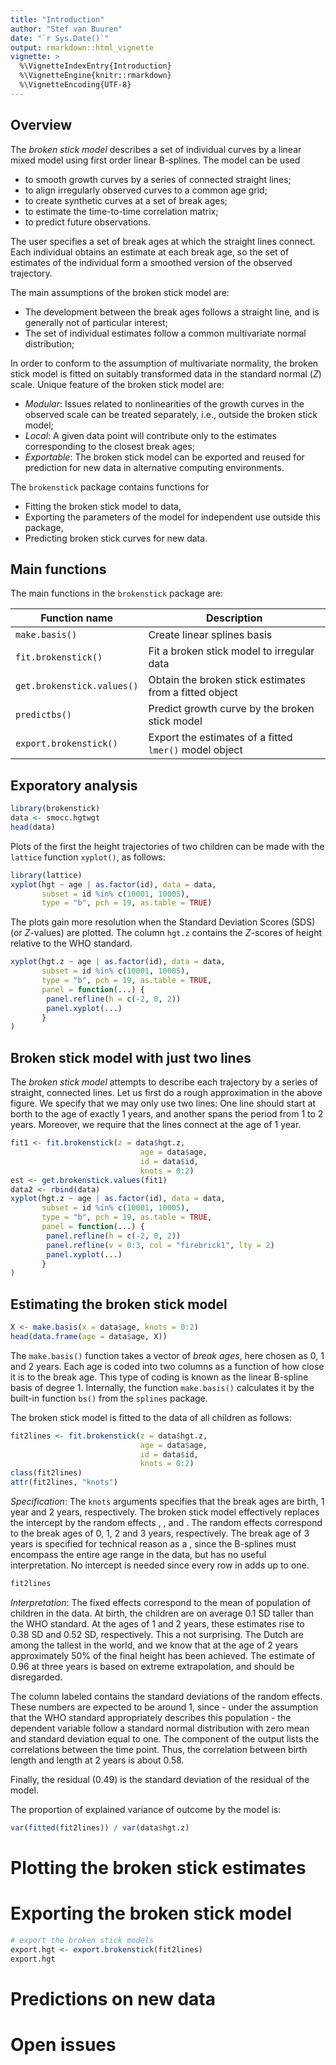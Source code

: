```yaml
---
title: "Introduction"
author: "Stef van Buuren"
date: "`r Sys.Date()`"
output: rmarkdown::html_vignette
vignette: >
  %\VignetteIndexEntry{Introduction}
  %\VignetteEngine{knitr::rmarkdown}
  %\VignetteEncoding{UTF-8}
---
```


## Overview

The *broken stick model* describes a set of individual curves by a linear mixed model using first order linear B-splines. The model can be used

- to smooth growth curves by a series of connected straight lines;
- to align irregularly observed curves to a common age grid;
- to create synthetic curves at a set of break ages;
- to estimate the time-to-time correlation matrix;
- to predict future observations.

The user specifies a set of break ages at which the straight lines connect. Each individual obtains an estimate at each break age, so the set of estimates of the individual form a smoothed version of the observed trajectory. 

The main assumptions of the broken stick model are: 

- The development between the break ages follows a straight line, and is generally not of particular interest;
- The set of individual estimates follow a common multivariate normal distribution;

In order to conform to the assumption of multivariate normality, the broken stick model is fitted on suitably transformed data in the standard normal ($Z$) scale. Unique feature of the broken stick model are:

- *Modular*: Issues related to nonlinearities of the growth curves in the observed scale can be treated separately, i.e., outside the broken stick model;
- *Local*: A given data point will contribute only to the estimates corresponding to the closest break ages;
- *Exportable*: The broken stick model can be exported and reused for prediction for new data in alternative computing environments.

The `brokenstick` package contains functions for

- Fitting the broken stick model to data, 
- Exporting the parameters of the model for independent use outside this package,
- Predicting broken stick curves for new data.

## Main functions

The main functions in the `brokenstick` package are:

Function name        | Description
---------------------|---------------------------------
`make.basis()`         | Create linear splines basis
`fit.brokenstick()`    | Fit a broken stick model to irregular data
`get.brokenstick.values()` | Obtain the broken stick estimates from a fitted object
`predictbs()`          | Predict growth curve by the broken stick model
`export.brokenstick()` | Export the estimates of a fitted `lmer()` model object

## Exporatory analysis

```R
library(brokenstick)
data <- smocc.hgtwgt
head(data)
```

Plots of the first the height trajectories of two children can be made with the `lattice` function `xyplot()`, as follows:

```R
library(lattice)
xyplot(hgt ~ age | as.factor(id), data = data, 
	   subset = id %in% c(10001, 10005), 
	   type = "b", pch = 19, as.table = TRUE)
```

The plots gain more resolution when the Standard Deviation Scores (SDS) (or $Z$-values) are plotted. The column `hgt.z` contains the $Z$-scores of height relative to the WHO standard.

```R
xyplot(hgt.z ~ age | as.factor(id), data = data, 
	   subset = id %in% c(10001, 10005), 
	   type = "b", pch = 19, as.table = TRUE,
	   panel = function(...) {
	   	panel.refline(h = c(-2, 0, 2))
	   	panel.xyplot(...)
	   }
)
```


## Broken stick model with just two lines

The *broken stick model* attempts to describe each trajectory by a series of straight, connected lines. Let us first do a rough approximation in the above figure. We specify that we may only use two lines: One line should start at borth to the age of exactly 1 years, and another spans the period from 1 to 2 years. Moreover, we require that the lines connect at the age of 1 year. 

```R
fit1 <- fit.brokenstick(z = data$hgt.z, 
							 age = data$age,
							 id = data$id,
							 knots = 0:2)
est <- get.brokenstick.values(fit1)
data2 <- rbind(data)
xyplot(hgt.z ~ age | as.factor(id), data = data, 
	   subset = id %in% c(10001, 10005), 
	   type = "b", pch = 19, as.table = TRUE,
	   panel = function(...) {
	   	panel.refline(h = c(-2, 0, 2))
	   	panel.refline(v = 0:3, col = "firebrick1", lty = 2)
	   	panel.xyplot(...)
	   }
)
```

## Estimating the broken stick model 

```R
X <- make.basis(x = data$age, knots = 0:2)
head(data.frame(age = data$age, X))
```

The `make.basis()` function takes a vector of *break ages*, here chosen as 0, 1 and 2 years. Each age is coded into two columns as a function of how close it is to the break age. This type of coding is known as the linear B-spline basis of degree 1. Internally, the function `make.basis()` calculates it by the built-in function `bs()` from the `splines` package.

The broken stick model is fitted to the data of all children as follows:

```R
fit2lines <- fit.brokenstick(z = data$hgt.z, 
							 age = data$age,
							 id = data$id,
							 knots = 0:2)
class(fit2lines)
attr(fit2lines, "knots")
```

*Specification*: The `knots` arguments specifies that the break ages are birth, 1 year and 2 years, respectively. The broken stick model effectively replaces the intercept by the random effects \code{x0}, \code{x1}, \code{x2} and \code{x3}. The random effects correspond to the break ages of 0, 1, 2 and 3 years, respectively. The break age of 3 years is specified for technical reason as a \code{Boundary.knot}, since the B-splines must encompass the entire age range in the data, but has no useful interpretation. No intercept is needed since every row in \code{X} adds up to one.

```R
fit2lines
```

*Interpretation*: The fixed effects correspond to the mean of population of children in the data. At birth, the children are on average 0.1 SD taller than the WHO standard. At the ages of 1 and 2 years, these estimates rise to 0.38 SD and 0.52 SD, respectively. This a not surprising. The Dutch are among the tallest in the world, and we know that at the age of 2 years approximately 50% of the final height has been achieved. The estimate of 0.96 at three years is based on extreme extrapolation, and should be disregarded.

The column labeled \code{Std.Dev.} contains the standard deviations of the random effects. These numbers are expected to be around 1, since - under the assumption that the WHO standard appropriately describes this population - the dependent variable follow a standard normal distribution with zero mean and standard deviation equal to one. The \code{cor} component of the output lists the correlations between the time point. Thus, the correlation between birth length and length at 2 years is about 0.58. 

Finally, the residual (0.49) is the standard deviation of the residual of the model. 

The proportion of explained variance of outcome by the model is:

```R
var(fitted(fit2lines)) / var(data$hgt.z)
```

# Plotting the broken stick estimates



# Exporting the broken stick model

```R
# export the broken stick models
export.hgt <- export.brokenstick(fit2lines)
export.hgt
```


# Predictions on new data


# Open issues




